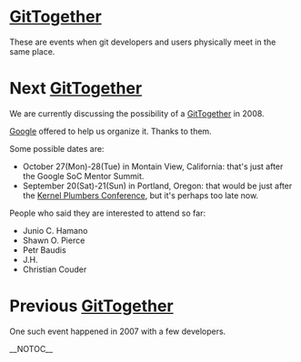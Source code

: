 = [[GitTogether]] =

These are events when git developers and users physically meet in the same place.

= Next [[GitTogether]] =

We are currently discussing the possibility of a [[GitTogether]] in 2008.

[http://google.com Google] offered to help us organize it. Thanks to them. 

Some possible dates are:

* October 27(Mon)-28(Tue) in Montain View, California: that's just after the Google SoC Mentor Summit.
* September 20(Sat)-21(Sun) in Portland, Oregon: that would be just after the [http://linuxplumbersconf.org/ Kernel Plumbers Conference], but it's perhaps too late now.

People who said they are interested to attend so far:

* Junio C. Hamano
* Shawn O. Pierce
* Petr Baudis
* J.H.
* Christian Couder

= Previous [[GitTogether]] =

One such event happened in 2007 with a few developers.

__NOTOC__